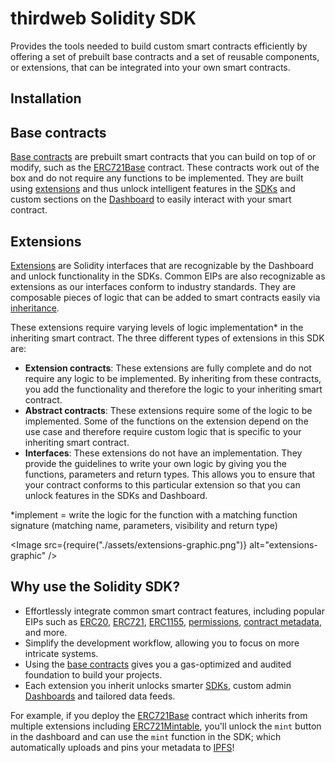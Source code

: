 
# thirdweb Solidity SDK

Provides the tools needed to build custom smart contracts efficiently by offering a set of prebuilt base contracts and a set of reusable components, or extensions, that can be integrated into your own smart contracts.

<OpenSourceCard
	title="Solidity SDK"
	href="https://github.com/thirdweb-dev/contracts"
/>

## Installation

<InstallTabs
	thirdwebInstallSupported
	npm="npm i @thirdweb-dev/contracts"
	yarn="yarn add @thirdweb-dev/contracts"
	pnpm="pnpm i @thirdweb-dev/contracts"
/>

## Base contracts

[Base contracts](/solidity/base-contracts) are prebuilt smart contracts that you can build on top of or modify, such as the [ERC721Base](/solidity/base-contracts/erc721base) contract. These contracts work out of the box and do not require any functions to be implemented.
They are built using [extensions](/solidity/extensions) and thus unlock intelligent features in the [SDKs](/sdk) and custom sections on the [Dashboard](/dashboard) to easily interact with your smart contract.

## Extensions

[Extensions](/solidity/extensions) are Solidity interfaces that are recognizable by the Dashboard and unlock functionality in the SDKs. Common EIPs are also recognizable as extensions as our interfaces conform to industry standards.
They are composable pieces of logic that can be added to smart contracts easily via [inheritance](/solidity/getting-started#inheritance-and-overriding-functions).

These extensions require varying levels of logic implementation\* in the inheriting smart contract. The three different types of extensions in this SDK are:

- **Extension contracts**: These extensions are fully complete and do not require any logic to be implemented. By inheriting from these contracts, you add the functionality and therefore the logic to your inheriting smart contract.
- **Abstract contracts**: These extensions require some of the logic to be implemented. Some of the functions on the extension depend on the use case and therefore require custom logic that is specific to your inheriting smart contract.
- **Interfaces**: These extensions do not have an implementation. They provide the guidelines to write your own logic by giving you the functions, parameters and return types. This allows you to ensure that your contract conforms to this particular extension so that you can unlock features in the SDKs and Dashboard.

\*implement = write the logic for the function with a matching function signature (matching name, parameters, visibility and return type)

<Image
	src={require("./assets/extensions-graphic.png")}
	alt="extensions-graphic"
/>

## Why use the Solidity SDK?

- Effortlessly integrate common smart contract features, including popular EIPs such as [ERC20](/solidity/extensions/erc20), [ERC721](/solidity/extensions/erc721), [ERC1155](/solidity/extensions/erc1155), [permissions](/solidity/extensions/permissions), [contract metadata](/solidity/extensions/contractmetadata), and more.
- Simplify the development workflow, allowing you to focus on more intricate systems.
- Using the [base contracts](/solidity/base-contracts) gives you a gas-optimized and audited foundation to build your projects.
- Each extension you inherit unlocks smarter [SDKs](/sdk), custom admin [Dashboards](/dashboard) and tailored data feeds.

For example, if you deploy the [ERC721Base](/solidity/base-contracts/erc721base) contract which inherits from multiple extensions including [ERC721Mintable](/solidity/extensions/erc721mintable), you'll unlock the `mint` button in the dashboard and
can use the `mint` function in the SDK; which automatically uploads and pins your metadata to [IPFS](/glossary/ipfs)!
